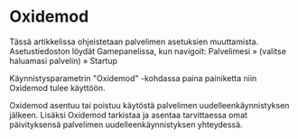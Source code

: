 # Oxidemod

Tässä artikkelissa ohjeistetaan palvelimen asetuksien muuttamista.
Asetustiedoston löydät Gamepanelissa, kun navigoit: Palvelimesi » (valitse
haluamasi palvelin) » Startup

Käynnistysparametrin "Oxidemod" -kohdassa paina painiketta niin Oxidemod tulee
käyttöön.

Oxidemod asentuu tai poistuu käytöstä palvelimen uudelleenkäynnistyksen jälkeen.
Lisäksi Oxidemod tarkistaa ja asentaa tarvittaessa omat päivityksensä palvelimen
uudelleenkäynnistyksen yhteydessä.
